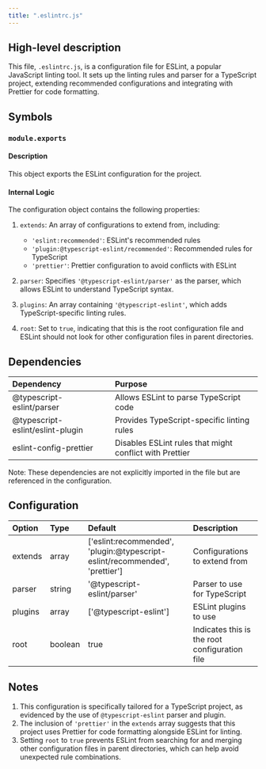 ```yaml
---
title: ".eslintrc.js"
---
```


## High-level description
This file, `.eslintrc.js`, is a configuration file for ESLint, a popular JavaScript linting tool. It sets up the linting rules and parser for a TypeScript project, extending recommended configurations and integrating with Prettier for code formatting.

## Symbols

### `module.exports`
#### Description
This object exports the ESLint configuration for the project.

#### Internal Logic
The configuration object contains the following properties:

1. `extends`: An array of configurations to extend from, including:
   - `'eslint:recommended'`: ESLint's recommended rules
   - `'plugin:@typescript-eslint/recommended'`: Recommended rules for TypeScript
   - `'prettier'`: Prettier configuration to avoid conflicts with ESLint

2. `parser`: Specifies `'@typescript-eslint/parser'` as the parser, which allows ESLint to understand TypeScript syntax.

3. `plugins`: An array containing `'@typescript-eslint'`, which adds TypeScript-specific linting rules.

4. `root`: Set to `true`, indicating that this is the root configuration file and ESLint should not look for other configuration files in parent directories.

## Dependencies
| Dependency | Purpose |
|:-----------|:--------|
| @typescript-eslint/parser | Allows ESLint to parse TypeScript code |
| @typescript-eslint/eslint-plugin | Provides TypeScript-specific linting rules |
| eslint-config-prettier | Disables ESLint rules that might conflict with Prettier |

Note: These dependencies are not explicitly imported in the file but are referenced in the configuration.

## Configuration
| Option | Type | Default | Description |
|:-------|:-----|:--------|:------------|
| extends | array | ['eslint:recommended', 'plugin:@typescript-eslint/recommended', 'prettier'] | Configurations to extend from |
| parser | string | '@typescript-eslint/parser' | Parser to use for TypeScript |
| plugins | array | ['@typescript-eslint'] | ESLint plugins to use |
| root | boolean | true | Indicates this is the root configuration file |

## Notes
1. This configuration is specifically tailored for a TypeScript project, as evidenced by the use of `@typescript-eslint` parser and plugin.
2. The inclusion of `'prettier'` in the `extends` array suggests that this project uses Prettier for code formatting alongside ESLint for linting.
3. Setting `root` to `true` prevents ESLint from searching for and merging other configuration files in parent directories, which can help avoid unexpected rule combinations.